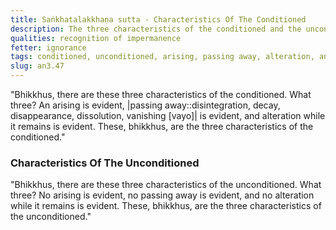```yaml
---
title: Saṅkhatalakkhaṇa sutta - Characteristics Of The Conditioned
description: The three characteristics of the conditioned and the unconditioned.
qualities: recognition of impermanence
fetter: ignorance
tags: conditioned, unconditioned, arising, passing away, alteration, an, an3
slug: an3.47
---
```


"Bhikkhus, there are these three characteristics of the conditioned. What three? An arising is evident, |passing away::disintegration, decay, disappearance, dissolution, vanishing [vayo]| is evident, and alteration while it remains is evident. These, bhikkhus, are the three characteristics of the conditioned."

### Characteristics Of The Unconditioned

"Bhikkhus, there are these three characteristics of the unconditioned. What three? No arising is evident, no passing away is evident, and no alteration while it remains is evident. These, bhikkhus, are the three characteristics of the unconditioned."
